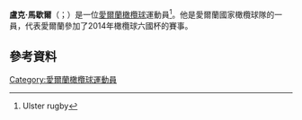 '''盧克·馬歇爾'''（{{lang-en|Luke Marshall}}；{{bd|1991年|3月3日}}）是一位[[愛爾蘭|愛爾蘭]][[橄欖球|橄欖球]]運動員<ref>{{cite web |url=http://www.ulsterrugby.com/rugby/ulster_first_team.php?player=92349&includeref=dynamic |title=存档副本 |accessdate=2012-10-28  |deadurl=yes |archiveurl=https://web.archive.org/web/20121029093719/http://www.ulsterrugby.com/rugby/ulster_first_team.php?player=92349&includeref=dynamic |archivedate=2012-10-29 }} Ulster rugby</ref>。他是愛爾蘭國家橄欖球隊的一員，代表愛爾蘭參加了2014年橄欖球六國杯的賽事。
==參考資料==
{{Reflist}}
[[Category:愛爾蘭橄欖球運動員|Category:愛爾蘭橄欖球運動員]]